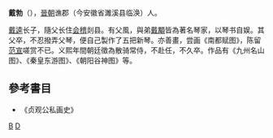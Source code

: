 '''戴勃'''（{{bd|?||?|}}），[[晉朝|晉朝]]谯郡（今安徽省濉溪县临涣）人。

[[戴逵|戴逵]]长子，隨父长住[[会稽|会稽]]剡县。有父風，與弟[[戴顒_(劉宋)|戴顒]]皆為著名琴家，以琴书自娱。其父卒，不忍撥弄父琴，便自己製作了五把新琴。亦善畫，尝画《南都赋图》，陈留[[范宣|范宣]]嗟赏不已。义熙年間朝廷徵為散骑常侍，不赴任，不久卒。作品有《九州名山图》、《秦皇东游图》、《朝阳谷神图》等。

==參考書目==
*《贞观公私画史》

[[category:戴姓|B]]
[[category:晉朝人|D]]